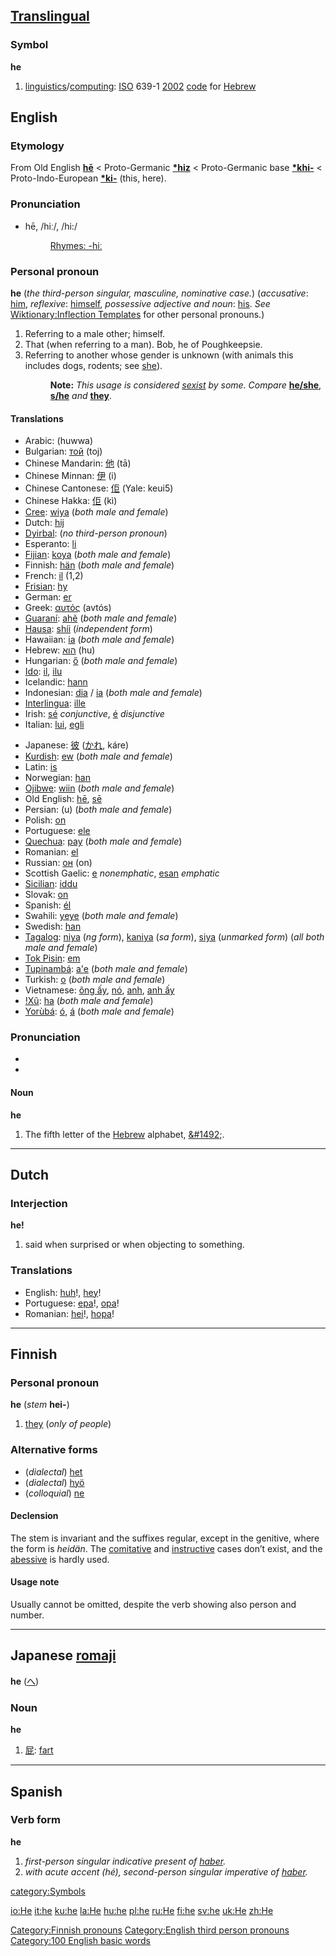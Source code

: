 {{see|He}}
==[[Translingual]]==
===Symbol===
'''he'''
#[[linguistics]]/[[computing]]: [[ISO]] 639-1 [[2002]] [[code]] for [[Hebrew]]

==English==

{{rank|I|that|was|9|he|his|with|is}}

===Etymology===
From Old English '''[[hē]]''' < Proto-Germanic '''[[*hiz]]''' < Proto-Germanic base '''[[*khi-]]''' < Proto-Indo-European '''[[*ki-]]''' (this, here).

===Pronunciation===
*hē, /hiː/, /hi:/
*:[[Rhymes:English:-hiː|Rhymes: -hiː]]

===Personal pronoun===
'''he'''  (''the third-person singular, masculine, nominative case.'')  (''accusative'': [[him]], ''reflexive'': [[himself]], ''possessive adjective and noun'': [[his]]. ''See'' [[Wiktionary:Inflection Templates]] for other personal pronouns.) 

# Referring to a male other; himself.
# That (when referring to a man). Bob, he of Poughkeepsie.
# Referring to another whose gender is unknown (with animals this includes dogs, rodents; see [[she]]).
#:'''Note:''' ''This usage is considered [[sexist]] by some.  Compare'' '''[[he/she]]''', '''[[s/he]]''' ''and'' '''[[they]]'''.

====Translations====
{{top}}
*Arabic: {{ARchar|[[هو|هُوَ]]}} (huwwa)
*Bulgarian: [[той]] (toj)
*Chinese Mandarin: [[他]] (tā)
*Chinese Minnan: [[伊]] (i)
*Chinese Cantonese: [[佢]] (Yale: keui5)
*Chinese Hakka: [[佢]] (kì)
*[[Cree]]: [[wiya]] (''both male and female'')
*Dutch: [[hij]]
*[[Dyirbal]]: (''no third-person pronoun'')
*Esperanto: [[li]]
*[[Fijian]]: [[koya]] (''both male and female'')
*Finnish: [[hän]] (''both male and female'')
*French: [[il]] (1,2)
*[[Frisian]]: [[hy]]
*German: [[er]]
*Greek: [[αυτός]] (avtós)
*[[Guaraní]]: [[ahẽ]] (''both male and female'')
*[[Hausa]]: [[shíi]] (''independent form'')
*Hawaiian: [[ia]] (''both male and female'')
*Hebrew: [[הוא]] (hu)
*Hungarian: [[ő]] (''both male and female'')
*[[Ido]]: [[il]], [[ilu]]
*Icelandic: [[hann]]
*Indonesian: [[dia]] / [[ia]] (''both male and female'')
*[[Interlingua]]: [[ille]]
*Irish: [[sé]] ''conjunctive'', [[é]] ''disjunctive''
*Italian: [[lui#Italian|lui]], [[egli]]
{{mid}}
*Japanese: [[彼]] ([[かれ]], káre)
*[[Kurdish]]: [[ew]] (''both male and female'')
*Latin: [[is#Latin|is]]
*Norwegian: [[han]]
*[[Ojibwe]]: [[wiin]] (''both male and female'')
*Old English: [[he#Old English|hē]], [[se#Old English|sē]]
*Persian: {{FAchar|[[او]]}} (u) (''both male and female'')
*Polish: [[on#Polish|on]]
*Portuguese: [[ele]]
*[[Quechua]]: [[pay#Quechua|pay]] (''both male and female'')
*Romanian: [[el]]
*Russian: [[он]] (on)
*Scottish Gaelic: [[e]] ''nonemphatic'', [[esan]] ''emphatic''
*[[Sicilian]]: [[iddu]]
*Slovak: [[on#Slovak|on]]
*Spanish: [[él]]
*Swahili: [[yeye]] (''both male and female'')
*Swedish: [[han]]
*[[Tagalog]]: [[niya]] (''ng form''), [[kaniya]] (''sa form''), [[siya]] (''unmarked form'') (''all both male and female'')
*[[Tok Pisin]]: [[em]]
*[[Tupinambá]]: [[a'e]] (''both male and female'')
*Turkish: [[o#Turkish|o]] (''both male and female'')
*Vietnamese: [[ông ấy]], [[nó]], [[anh]], [[anh ấy]]
*[[!Xũ]]: [[ha#!Xũ|ha]] (''both male and female'')
*[[Yorùbá]]: [[ó]], [[á]] (''both male and female'')
{{bottom}}

===Pronunciation===
* {{IPA|/heɪ:/}}
* {{SAMPA|/he:/}}

====Noun====
'''he'''
# The fifth letter of the [[Hebrew]] alphabet, [[&#1492;]].


----
==Dutch==
===Interjection===
'''he!'''

# said when surprised or when objecting to something.

===Translations===
*English: [[huh]]!, [[hey]]!
*Portuguese: [[epa]]!, [[opa]]!
*Romanian: [[hei]]!, [[hopa]]!


----
==Finnish==
===Personal pronoun===
'''he''' (''stem'' '''hei-''')

#[[they]] (''only of people'')

===Alternative forms===
*(''dialectal'') [[het#Finnish|het]]
*(''dialectal'') [[hyö#Finnish|hyö]]
*(''colloquial'') [[ne#Finnish|ne]]

====Declension====
The stem is invariant and the suffixes regular, except in the genitive, where the form is ''heidän''. The [[comitative]] and [[instructive]] cases don’t exist, and the [[abessive]] is hardly used.

====Usage note====
Usually cannot be omitted, despite the verb showing also person and number.

[[Category:Finnish pronouns]]


----
==Japanese [[romaji]]==
'''he''' ([[へ]])

===Noun===
'''he'''
#[[屁]]: [[fart]]


----
==Spanish==
===Verb form===
'''he'''

# ''first-person singular indicative present of [[haber]].''
# ''with acute accent (hé), second-person singular imperative of [[haber]].''

[[Category:English third person pronouns]]
[[category:Symbols]]
[[Category:100 English basic words]]

[[io:He]]
[[it:he]]
[[ku:he]]
[[la:He]]
[[hu:he]]
[[pl:he]]
[[ru:He]]
[[fi:he]]
[[sv:he]]
[[uk:He]]
[[zh:He]]